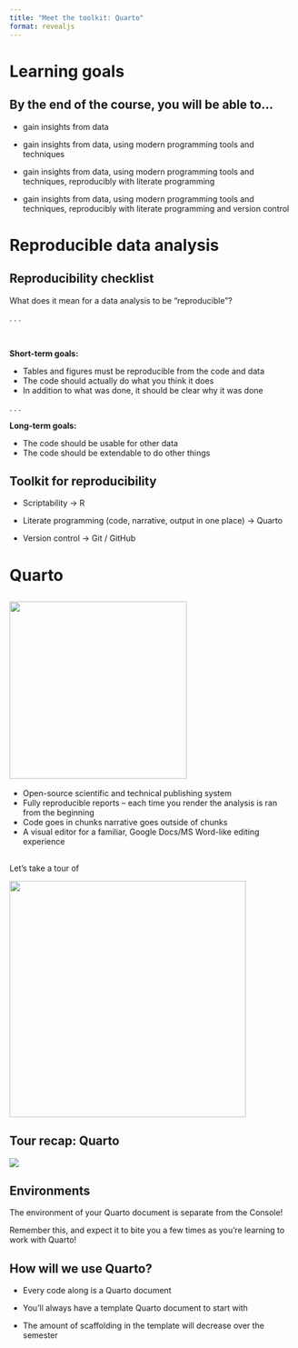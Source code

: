 ```yaml
---
title: "Meet the toolkit: Quarto"
format: revealjs
---
```


# Learning goals

## By the end of the course, you will be able to…

-   gain insights from data

-   gain insights from data, using modern programming tools and techniques

-   [gain insights from data, using modern programming tools and techniques, reproducibly with literate programming]{.pink-bold}

-   gain insights from data, using modern programming tools and techniques, reproducibly with literate programming and version control

# Reproducible data analysis

## Reproducibility checklist

::: task
What does it mean for a data analysis to be “reproducible”?
:::

. . .

<br>

**Short-term goals:**

-   Tables and figures must be reproducible from the code and data
-   The code should actually do what you think it does
-   In addition to what was done, it should be clear why it was done

. . .

**Long-term goals:**

-   The code should be usable for other data
-   The code should be extendable to do other things

## Toolkit for reproducibility

-   Scriptability → R

-   Literate programming (code, narrative, output in one place) → Quarto

-   Version control → Git / GitHub

# Quarto

## ![](images/quarto-logo.png){width="312"}

::: incremental
-   Open-source scientific and technical publishing system
-   Fully reproducible reports – each time you render the analysis is ran from the beginning
-   Code goes in chunks narrative goes outside of chunks
-   A visual editor for a familiar, Google Docs/MS Word-like editing experience
:::

##  {.center}

[Let's take a tour of]{.hand-blue-large}

![](images/quarto-logo.png){width="416"}

## Tour recap: Quarto

![](images/tour-quarto.png){fig-align="center"}

## Environments

::: callout-important
The environment of your Quarto document is separate from the Console!
:::

Remember this, and expect it to bite you a few times as you’re learning to work with Quarto!

## How will we use Quarto?

::: incremental
-   Every code along is a Quarto document

-   You’ll always have a template Quarto document to start with

-   The amount of scaffolding in the template will decrease over the semester
:::

